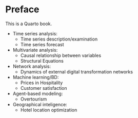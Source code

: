 # Preface {.unnumbered}

This is a Quarto book.

-   Time series analysis:
    -   Time series description/examination
    -   Time series forecast
-   Multivariate analysis:
    -   Causal relationship between variables
    -   Structural Equations 
-   Network analysis:
    -   Dynamics of external digital transformation networks
-   Machine learning/BD:
    -   Prices in Hospitality
    -   Customer satisfaction
-   Agent-based modeling:
    -   Overtourism
-   Geographical inteligence:
    -   Hotel location optimization
